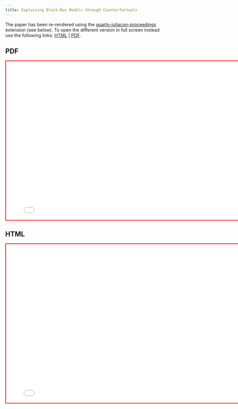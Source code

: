 ```yaml
---
title: Explaining Black-Box Models through Counterfactuals
---
```


The paper has been re-rendered using the [quarto-juliacon-proceedings](https://github.com/pat-alt/quarto-juliacon-proceedings) extension (see below). To open the different version in full screen instead use the following links: [HTML](paper.html){target="_blank"} | [PDF](paper.pdf){target="_blank"}.

## PDF

```{=html}
<iframe style="border:2px solid red;" width="800" height="500" marginheight="0" marginwidth="0" src="paper.pdf"></iframe>
```

## HTML

```{=html}
<iframe style="border:2px solid red;" width="800" height="500" marginheight="0" marginwidth="0" src="paper.html"></iframe>
```
